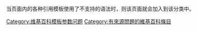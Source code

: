 {{Wikipedia category|hidden=yes|shortcut=CAT:AWBC}}
{{Empty category}}
{{Backlog|25}}

当页面内的各种引用模板使用了不支持的语法时，则该页面就会加入到该分类中。
<center>{{purge|刷新该页面}}</center>

[[Category:维基百科模板参数问题|Category:维基百科模板参数问题]]
[[Category:有來源問題的維基百科條目|Category:有來源問題的維基百科條目]]